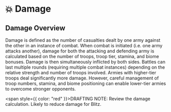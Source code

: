 # 💥 Damage


## Damage Overview

Damage is defined as the number of casualties dealt by one army against the other in an instance of combat. When combat
is initiated (i.e. one army attacks another), damage for both the attacking and defending army is calculated based on
the number of troops, troop tier, stamina, and biome bonuses. Damage is then simultaneously inflicted by both sides.
Battles can last multiple rounds (requiring multiple combat instances) depending on the relative strength and number of
troops involved. Armies with higher-tier troops deal significantly more damage. However, careful management of troop
numbers, stamina, and biome positioning can enable lower-tier armies to overcome stronger opponents.

<span style={{ color: "red" }}>DRAFTING NOTE: Review the damage calculation. Likely to reduce damage for Blitz.</span>

<DamageCalculation />